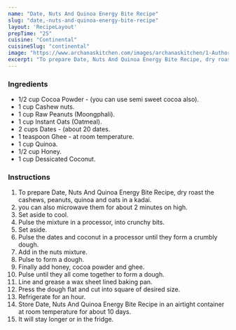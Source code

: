 ---
name: "Date, Nuts And Quinoa Energy Bite Recipe"
slug: "date,-nuts-and-quinoa-energy-bite-recipe"
layout: 'RecipeLayout'
prepTime: "25"
cuisine: "Continental"
cuisineSlug: "continental"
image: "https://www.archanaskitchen.com/images/archanaskitchen/1-Author/reshmaseetharam/Date_nut_and_quinoa_energy_bites.jpg"
excerpt: "To prepare Date, Nuts And Quinoa Energy Bite Recipe, dry roast the cashews, peanuts, quinoa and oats in a kadai"
---

### Ingredients

- 1/2 cup Cocoa Powder - (you can use semi sweet cocoa also).
- 1 cup Cashew nuts.
- 1 cup Raw Peanuts (Moongphali).
- 1 cup Instant Oats (Oatmeal).
- 2 cups Dates - (about 20 dates.
- 1 teaspoon Ghee - at room temperature.
- 1 cup Quinoa.
- 1/2 cup Honey.
- 1 cup Dessicated Coconut.

### Instructions

1. To prepare Date, Nuts And Quinoa Energy Bite Recipe, dry roast the cashews, peanuts, quinoa and oats in a kadai.
1. you can also microwave them for about 2 minutes on high.
1. Set aside to cool.
1. Pulse the mixture in a processor, into crunchy bits.
1. Set aside.
1. Pulse the dates and coconut in a processor until they form a crumbly dough.
1. Add in the nuts mixture.
1. Pulse to form a dough.
1. Finally add honey, cocoa powder and ghee.
1. Pulse until they all come together to form a dough.
1. Line and grease a wax sheet lined baking pan.
1. Press the dough flat and cut into square of desired size.
1. Refrigerate for an hour.
1. Store Date, Nuts And Quinoa Energy Bite Recipe in an airtight container at room temperature for about 10 days.
1. It will stay longer or in the fridge.
